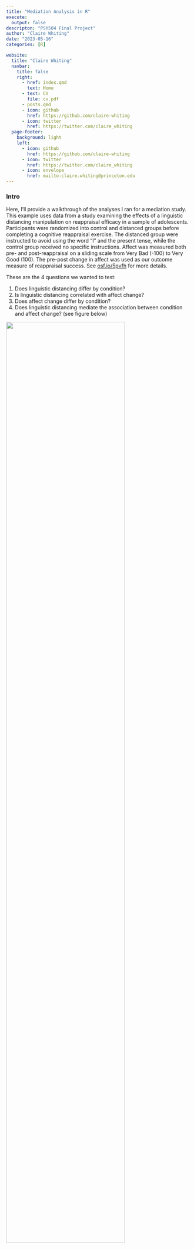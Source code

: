 ```yaml
---
title: "Mediation Analysis in R"
execute:
  output: false
descripton: "PSY504 Final Project"
author: "Claire Whiting"
date: "2023-05-16"
categories: [R]

website:
  title: "Claire Whiting"
  navbar:
    title: false
    right:
      - href: index.qmd
        text: Home
      - text: CV
        file: cv.pdf
      - posts.qmd
      - icon: github
        href: https://github.com/claire-whiting
      - icon: twitter
        href: https://twitter.com/claire_whiting
  page-footer: 
    background: light
    left: 
      - icon: github
        href: https://github.com/claire-whiting
      - icon: twitter
        href: https://twitter.com/claire_whiting
      - icon: envelope
        href: mailto:claire.whiting@princeton.edu
---
```


### Intro

Here, I'll provide a walkthrough of the analyses I ran for a mediation study. This example uses data from a study examining the effects of a linguistic distancing manipulation on reappraisal efficacy in a sample of adolescents. Participants were randomized into control and distanced groups before completing a cognitive reappraisal exercise. The distanced group were instructed to avoid using the word "I" and the present tense, while the control group received no specific instructions. Affect was measured both pre- and post-reappraisal on a sliding scale from Very Bad (-100) to Very Good (100). The pre-post change in affect was used as our outcome measure of reappraisal success. See [osf.io/5pvfh](https://osf.io/5pvfh) for more details.

These are the 4 questions we wanted to test:

1.  Does linguistic distancing differ by condition?
2.  Is linguistic distancing correlated with affect change?
3.  Does affect change differ by condition?
4.  Does linguistic distancing mediate the association between condition and affect change? (see figure below)

![](mediation.png){fig-align="center" width="80%"}

### Environment set-up

First, lets load in all the packages we need. If you don't have a package installed, you can run [install_packages('packagename')]{style="color:blue;"}

```r
library(tidyverse)
library(dplyr)
library(lsr)
library(mediation)
library(datawizard)
library(report)
library(knitr) # For nice tables
library(kableExtra) # For nice tables
library(ggplot2) # For nice plots
```

```r
#| code-fold: true
options(scipen=999, digits=3)
```

Next, load in your data.

```r
data <- read_csv("data.csv")
```

My data contains the following variables:

**ID**: Participant ID

**Condition**: 0 for control group, 1 for distanced group

**Duration_minutes**: Number of minutes taken to complete task

**psychdist**: Score for linguistic distance

**affect_change**: Change in affect from pre- to post-reappraisal

**WC**: Total word count for reappraisal response

Here are the first 6 participants in the dataset:

```r
#| code-fold: true
#| output: true
head(data) %>%
  kable()
```

### Question 1. Does linguistic distancing differ by condition?

We can use a t-test to find out whether the linguistic distancing manipulation worked as expected i.e., whether the distanced group had higher distancing scores compared to the control group. The effect size can be measured using the Cohen's d statistic.

```r
# Does linguistic distancing differ by condition?
t.test(psychdist ~ Condition, data=data)
cohensD(psychdist ~ Condition, data=data)
```

```r
#| code-fold: true
#| output: true
t.test(psychdist ~ Condition, data=data) %>%
  report_table() %>%
  summary()
```

There is a significant difference between the two groups, *p* \< .001, d = .42.

We can visualize this difference using a bar plot. Here, I first calcualate the 95% confidence intervals, so we can show these on the plot. Then I use [ggplot]{style="color:blue;"} to create the plot - take a look at the comments to see what each line of code is doing.

```r
#| output: true
lingdist_msd <- data %>%
  dplyr::select(ID, Condition, psychdist) %>%
  na.omit() %>% # Remove any missing values
  group_by(Condition) %>%
  summarize(mean = mean(psychdist), # Mean
            sd = sd(psychdist), # Standard deviation
            se = sd / sqrt(n()), # Standard error
            CI_lower = mean - (1.96 * se), # Lower CI bound
            CI_upper = mean + (1.96 * se)) %>% # Upper CI bound
  mutate(Condition = as.factor(Condition))


ggplot(lingdist_msd, aes(x=Condition, y=mean)) + # Input variables
  geom_bar(position=position_dodge(), stat="identity", # Add bars
           fill="#4b5e9c") +
  geom_errorbar(aes(ymin=CI_lower, ymax=CI_upper), width=.2) + # Add CI bars
  scale_x_discrete(labels=c('Control', 
                            'Distanced')) + # Rename x axis labels
  coord_cartesian(ylim=c(-0.2, 0.2)) + # Set y axis limits
  ylab("Mean Linguistic Distance") + xlab("") + # Set axes labels
  theme_light(base_size=20) # Set plot theme and font size
```

### Question 2. Is linguistic distancing correlated with affect change?

We can use a Pearson's correlation test to answer this question. Note, this analysis is across all participants.

```r
cor.test(data$psychdist, data$affect_change)
```

```r
#| code-fold: true
#| output: true
cor.test(data$psychdist, data$affect_change) %>%
  report_table()
```

These results show that there is a significant positive correlation between linguistic distancing and affect change, *p* \< .001.

We can plot the correlation with a scatterplot, again using [ggplot]{style="color:blue;"}.

```r
#| output: true
ggplot(data, aes(x=psychdist, y=affect_change)) + # Input variables
  geom_point(alpha=0.5) + # Add points/dots
  geom_smooth(method="lm") + # Add regression line
  xlab("Linguistic Distance") + ylab("Affect Change") + # Axes labels
  theme_light(base_size=20) # Theme and font size

```

### Question 3. Does affect change differ by condition?

We expected that the groups would differ on affect change - we hypothesized that the distanced group would show a greater affect change than the control group. To test this, we can use a t-test:

```r
# Does affect change differ by condition?

t.test(affect_change ~ Condition, data=data)

```

```r
#| code-fold: true
#| output: true
t.test(affect_change ~ Condition, data=data) %>%
  report_table() %>%
  summary()
```

There is actually no statistically significant difference between the two groups, *p* = .479. We can again visualize the two groups using a bar plot:

```r
#| output: true
#| code-fold: true
affect_change_msd <- data %>%
  dplyr::select(ID, Condition, affect_change) %>%
  rename(Change = affect_change) %>%
  group_by(Condition) %>%
  summarize(mean = mean(Change),
            sd = sd(Change),
            se = sd / sqrt(n()),
            CI_lower = mean - (1.96 * se),
            CI_upper = mean + (1.96 * se)) %>%
  mutate(Condition = as.factor(Condition))

ggplot(affect_change_msd, aes(x=Condition, y=mean)) + 
  geom_bar(position=position_dodge(), stat="identity",
           fill="#4b5e9c") +
  geom_errorbar(aes(ymin=CI_lower, ymax=CI_upper), width=.2) +
  scale_x_discrete(labels=c('Control', 
                            'Distanced')) +
  coord_cartesian(ylim=c(0,70)) +
  ylab("Mean Affect Change") + xlab("") +
  theme_light(base_size=20)

```

### Question 4. Does linguistic distancing mediate the association between condition and affect change?

Now for the mediation analysis! First, lets standardize our continuous variables (linguistic distance and affect change) using the [datawizard]{style="color:blue;"} package. This will not change the significance of our results, but will provide standardized path estimates which can be more interpretable than non-standardized estimates.

```r
# Create standardized variables
data <- data %>% 
  mutate(affect_change_z = datawizard::standardize(affect_change),
         psychdist_z = datawizard::standardize(psychdist))

```

```r
#| code-fold: true
#| output: true 
head(data) %>%
  kable()
```

We now have two extra columns (affect_change_z and psychdist_z) which contain the standardized values of psychdist and affect_change, respectively.

For the mediation, we will use the [mediation]{style="color:blue;"} package. We need to define **3** linear regression models:

1.  **Total Effect: DV \~ IV**

This will give us the the estimate for **path c** i.e., the **total effect**.

```r
#| output: true
fit.totaleffect = lm(affect_change_z ~ Condition, data)
summary(fit.totaleffect)$coefficients
```

2.  **Effect of IV on Mediator: M \~ IV**

This will give us the estimate for **path a**.

```r
#| output: true
options(digits=3)
fit.mediator =  lm(psychdist_z ~ Condition, data)
summary(fit.mediator)$coefficients
```

3.  **Effect of Mediator on DV, while controlling for IV: DV \~ IV + Mediator**

This will give us the estimate for the **direct effect** of the IV on the DV, as well as **path b** of the mediation model.

```r
#| output: true
fit.dv = lm(affect_change_z ~ Condition + psychdist_z, data)
summary(fit.dv)$coefficients
```

Now, we can run the mediation analysis using the [mediation]{style="color:blue;"} function. We need to specify the model for the mediator (regression 2), the model for outcome (regression 3), the treatment variables (Condition) and the mediator (psychdist_z). Then we specify how many bootstrap samples we want and the type of confidence interval we want. Here I have used 10,000 samples with bias-corrected and accelerated (BCa) confidence intervals. Make sure you set a seed before running so that you can get reproducible results each time!

```r
set.seed(123)
results = mediation::mediate(fit.mediator, fit.dv, treat='Condition', mediator='psychdist_z', sims = 10000, boot=T, boot.ci.type = "bca")
```

This gives us the following output:

```r
#| output: true
summary(results)
```

**ACME** stands for *average causal mediation effects*. This is the indirect, or mediation, effect of the IV on the DV. From this, we can see whether we have a significant mediation effect or not. Here, *p* \< .001, so we can conclude that linguistic distance does mediate the effect of Condition on affect change. Note that the mediation effect estimate = **path a** \* **path b,** the values of which we found previously (0.06 = 0.40 \* 0.15).

**ADE** stands for *average direct effects*. This estimate is the effect of the IV on the DV, once we have controlled for the mediator. You can see that this estimate is equal to that found in **regression 3**.

**Total Effect** equals the sum of the direct and indirect effects of the IV on the DV. This is what we found in **regression 1.**

**Prop. Mediated** gives the size of the average causal mediation effects relative to the total effect. In this case, we get a value greater than 1. This indicates that the size of the mediation effect is larger than the total.

### Interpretation

We can conclude that linguistic distance does act as a mediator of the association between condition (control or distanced) and pre- to post-reappraisal affect change. The distancing manipulation increases linguistic distance, and this is associated with greater affect change. Here is our final mediation model:

![](mediation_paths.png){fig-align="center" width="80%"}

The results of this particular analysis are a little confusing: how can we have a significant mediation effect without a total effect? One reason for this may be an unmeasured variable acting as a mediator in the opposite direction. For example, maybe the distanced group are writing more during their reappraisal and experiencing the scenario more vividly, making it harder to reduce their negative affect. Using our WC (word count) variable, we can test whether word count differs by condition using a t-test:

```r
#| code-fold: true
#| output: true
t.test(WC ~ Condition, data=data) %>% 
  report_table() %>%
  summary()
```

These results indicate that word count is indeed higher for the distanced group than the control group, *p* \< .001. But does word count interact with condition to predict affect change? We can run a regression model including the WC\*Condition interaction term to test this:

```r
#| code-fold: true
#| output: true
summary(lm(affect_change ~ WC*Condition, data=data))$coefficients

```

No! There is no significant interaction effect between word count and condition. (And, we can see that actually the greater the word count, the greater the affect change. So it would definitely not be acting as an opposing mediator in this situation).

We have answered the 4 research questions outlined in the Intro, but the interpretation of the mediation results remains uncertain and opens up even more questions. In reality, it is unlikely that there will be a straightforward mediation of an effect, where one mediator fully mediates the association between your IV and DV. It is important to think about other potential mediators, as well as confounders in your study, when carrying out this kind of analysis. Study design is key - ideally, randomized controlled trials should be carried out before running a mediation model.
